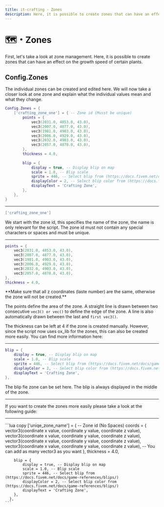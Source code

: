 ```yaml
---
title: it-crafting - Zones
description: Here, it is possible to create zones that can have an effect on certain tables.
---
```



# 🗺️・Zones
First, let's take a look at zone management. 
Here, it is possible to create zones that can have an effect on the growth speed of certain plants.

## Config.Zones
The individual zones can be created and edited here. 
We will now take a closer look at one zone and explain what the individual values mean and what they change.

```lua
Config.Zones = {
    ['crafting_zone_one'] = { -- Zone id (Musst be unique)
        points = {
            vec3(2031.0, 4853.0, 43.0),
            vec3(2007.0, 4877.0, 43.0),
            vec3(1981.0, 4903.0, 43.0),
            vec3(2006.0, 4929.0, 43.0),
            vec3(2032.0, 4903.0, 43.0),
            vec3(2057.0, 4878.0, 43.0),
        },
        thickness = 4.0,
        
        blip = {
            display = true, -- Display blip on map
            scale = 1.0, -- Blip scale
            sprite = 446, -- Select blip from (https://docs.fivem.net/docs/game-references/blips/)
            displayColor = 2, -- Select blip color from (https://docs.fivem.net/docs/game-references/blips/)
            displayText = 'Crafting Zone',
        },
    },
}
```

---

```lua
['crafting_zone_one']
```
We start with the zone id, this specifies the name of the zone, the name is only relevant for the script. 
The zone id must not contain any special characters or spaces and must be unique.

---

```lua
points = {
    vec3(2031.0, 4853.0, 43.0),
    vec3(2007.0, 4877.0, 43.0),
    vec3(1981.0, 4903.0, 43.0),
    vec3(2006.0, 4929.0, 43.0),
    vec3(2032.0, 4903.0, 43.0),
    vec3(2057.0, 4878.0, 43.0),
},
thickness = 4.0,
```
<Callout type="warning">
**Make sure that all z coordinates (laste number) are the same, otherwise the zone will not be created.**
</Callout>

The points define the area of the zone. 
A straight line is drawn between two consecutive `vec3() or vec()` to define the edge of the zone. 
A line is also automatically drawn between the last and `first vec3()`.

The thickness can be left at 4 if the zone is created manually. 
However, since the script now uses ox_lib for the zones, this can also be created more easily. 
You can find more information here:

---

```lua
blip = {
    display = true, -- Display blip on map
    scale = 1.0, -- Blip scale
    sprite = 446, -- Select blip from (https://docs.fivem.net/docs/game-references/blips/)
    displayColor = 2, -- Select blip color from (https://docs.fivem.net/docs/game-references/blips/)
    displayText = 'Crafting Zone',
},
```
The blip fie zone can be set here. 
The blip is always displayed in the middle of the zone.

---

If you want to create the zones more easily please take a look at the following guide:
<ExternLink
    href="https://docs.it-scripts.com/it-crafting/tipps-and-tricks/easy-zone-creation">
</ExternLink>

---

<AccordionGroup>
  <Accordion title="Zone configuration template">
    ```lua copy
      ['uniqe_zone_name'] = { -- Zone id (No Spaces)
        coords = {
            vector3(coordinate x value, coordinate y value, coordinate z value),
            vector3(coordinate x value, coordinate y value, coordinate z value),
            vector3(coordinate x value, coordinate y value, coordinate z value),
            vector3(coordinate x value, coordinate y value, coordinate z value),
            -- You can add as many vector3 as you want
        },
        thickness = 4.0,
        
        blip = {
            display = true, -- Display blip on map
            scale = 1.0, -- Blip scale
            sprite = 446, -- Select blip from (https://docs.fivem.net/docs/game-references/blips/)
            displayColor = 2, -- Select blip color from (https://docs.fivem.net/docs/game-references/blips/)
            displayText = 'Crafting Zone',
        },
      },
    ```
  </Accordion>
</AccordionGroup>



